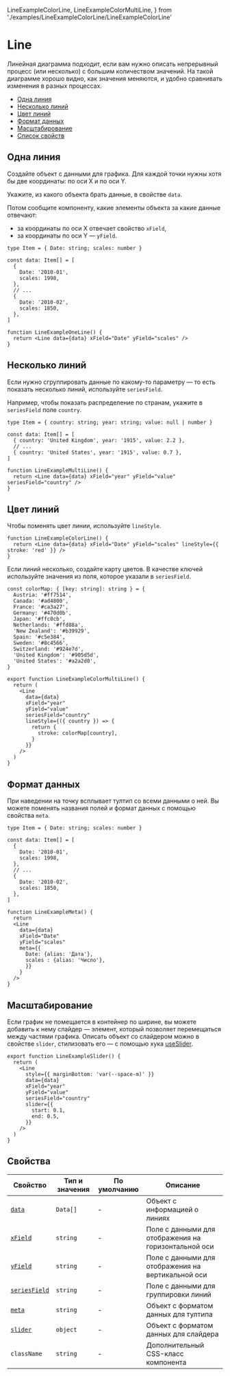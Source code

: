   LineExampleColorLine,
  LineExampleColorMultiLine,
} from './examples/LineExampleColorLine/LineExampleColorLine'

# Line

<RemadeInfo commponentName="Line" apiUrl="https://g2plot.antv.vision/en/docs/api/plots/line" />

Линейная диаграмма подходит, если вам нужно описать непрерывный процесс (или несколько)
с большим количеством значений. На такой диаграмме хорошо видно, как значения меняются,
и удобно сравнивать изменения в разных процессах.

- [Одна линия](#одна-линия)
- [Несколько линий](#несколько-линий)
- [Цвет линий](#цвет-линий)
- [Формат данных](#формат-данных)
- [Масштабирование](#масштабирование)
- [Список свойств](#свойства)


## Одна линия

Создайте объект с данными для графика. Для каждой точки нужны хотя бы две координаты: по оси X и по оси Y.

Укажите, из какого объекта брать данные, в свойстве `data`.

Потом сообщите компоненту, какие элементы объекта за какие данные отвечают:

- за координаты по оси X отвечает свойство `xField`,
- за координаты по оси Y — `yField`.

<LineExampleOneLine />

```tsx
type Item = { Date: string; scales: number }

const data: Item[] = [
  {
    Date: '2010-01',
    scales: 1998,
  },
  // ...
  {
    Date: '2010-02',
    scales: 1850,
  },
]

function LineExampleOneLine() {
  return <Line data={data} xField="Date" yField="scales" />
}
```


## Несколько линий

Если нужно сгруппировать данные по какому-то параметру — то есть показать несколько линий, используйте `seriesField`.

Например, чтобы показать распределение по странам, укажите в `seriesField` поле `country`.

<LineExampleMultiLine />

```tsx
type Item = { country: string; year: string; value: null | number }

const data: Item[] = [
  { country: 'United Kingdom', year: '1915', value: 2.2 },
  // ...
  { country: 'United States', year: '1915', value: 0.7 },
]

function LineExampleMultiLine() {
  return <Line data={data} xField="year" yField="value" seriesField="country" />
}
```


## Цвет линий

Чтобы поменять цвет линии, используйте `lineStyle`.

<LineExampleColorLine />

```tsx
function LineExampleColorLine() {
  return <Line data={data} xField="Date" yField="scales" lineStyle={{ stroke: 'red' }} />
}
```


Если линий несколько, создайте карту цветов. В качестве ключей используйте значения из поля, которое указали в `seriesField`.

<LineExampleColorMultiLine />

```tsx
const colorMap: { [key: string]: string } = {
  Austria: '#ff7514',
  Canada: '#ad4800',
  France: '#ca3a27',
  Germany: '#470d0b',
  Japan: '#ffc0cb',
  Netherlands: '#ffd88a',
  'New Zealand': '#b39929',
  Spain: '#c5e384',
  Sweden: '#8c4566',
  Switzerland: '#924e7d',
  'United Kingdom': '#905d5d',
  'United States': '#a2a2d0',
}

export function LineExampleColorMultiLine() {
  return (
    <Line
      data={data}
      xField="year"
      yField="value"
      seriesField="country"
      lineStyle={({ country }) => {
        return {
          stroke: colorMap[country],
        }
      }}
    />
  )
}
```

## Формат данных

При наведении на точку всплывает тултип со всеми данными о ней. Вы можете поменять названия полей и формат данных с помощью свойства `meta`.

<LineExampleMeta />

```tsx
type Item = { Date: string; scales: number }

const data: Item[] = [
  {
    Date: '2010-01',
    scales: 1998,
  },
  // ...
  {
    Date: '2010-02',
    scales: 1850,
  },
]

function LineExampleMeta() {
  return
  <Line
    data={data}
    xField="Date"
    yField="scales"
    meta={{
      Date: {alias: 'Дата'},
      scales : {alias: 'Число'},
      }}
    }
  />
}
```

## Масштабирование

Если график не помещается в контейнер по ширине, вы можете добавить к нему слайдер — элемент, который позволяет перемещаться между частями графика. Описать объект со слайдером можно в свойстве `slider`, стилизовать его — с помощью хука [useSlider](?path=/docs/hooks-useslider--playground).

<LineExampleSlider />

```tsx
export function LineExampleSlider() {
  return (
    <Line
      style={{ marginBottom: 'var(--space-m)' }}
      data={data}
      xField="year"
      yField="value"
      seriesField="country"
      slider={{
        start: 0.1,
        end: 0.5,
      }}
    />
  )
}
```

## Свойства

<RemadeTableInfo apiUrl="https://g2plot.antv.vision/en/docs/api/plots/line" />

| Свойство | Тип и значения | По умолчанию | Описание |
| -------- | -------------- | ------------ | -------- |
| [`data`](#одна-линия)  | `Data[]`   | -            | Объект с информацией о линиях  |
| [`xField`](#одна-линия)  | `string`       | -            | Поле с данными для отображения на горизонтальной оси        |
| [`yField`](#одна-линия)  | `string`       | -            |  Поле с данными для отображения на вертикальной оси      |
| [`seriesField`](#несколько-линий)  | `string`       | -            | Поле с данными для группировки линий        |
| [`meta`](#формат-данных)  | `string`       | -            |  Объект с форматом данных для тултипа       |
| [`slider`](#масштабирование)  | `object`       | -            |  Объект с форматом данных для слайдера       |
| `className`       | `string`       | -            | Дополнительный CSS-класс компонента         |
